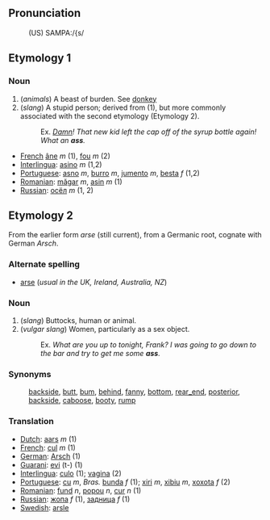 ==Pronunciation==
:(US) SAMPA:/{s/

==Etymology 1==

===Noun===

# (''animals'') A beast of burden. See [[donkey]]
# (''slang'') A stupid person; derived from (1), but more commonly associated with the second etymology (Etymology 2).
#:Ex. ''[[Damn]]! That new kid left the cap off of the syrup bottle again!  What an '''ass'''.''

*[[French]] [[âne]] ''m'' (1), [[fou]] ''m'' (2)
*[[Interlingua]]: [[asino]] ''m'' (1,2)
*[[Portuguese]]: [[asno]] ''m'', [[burro]] ''m'', [[jumento]] ''m'', [[besta]] ''f'' (1,2)
*[[Romanian]]: [[măgar]] ''m'', [[asin]] ''m'' (1)
*[[Russian]]: [[осёл]] ''m'' (1, 2)

==Etymology 2==
From the earlier form ''arse'' (still current), from a Germanic root, cognate with German ''Arsch''. 

===Alternate spelling===
*[[arse]] (''usual in the UK, Ireland, Australia, NZ'')

===Noun===
# (''slang'') Buttocks, human or animal.
# (''vulgar slang'') Women, particularly as a sex object.
#:Ex. ''What are you up to tonight, Frank?  I was going to go down to the bar and try to get me some '''ass'''.''

===Synonyms===
:[[backside]], [[butt]], [[bum]], [[behind]], [[fanny]], [[bottom]], [[rear_end]], [[posterior]], [[backside]], [[caboose]], [[booty]], [[rump]]

===Translation===
*[[Dutch]]: [[aars]] ''m'' (1)
*[[French]]: [[cul]] ''m'' (1)
*[[German]]: [[Arsch]] (1)
*[[Guarani]]: [[evi]] (t-) (1)
*[[Interlingua]]: [[culo]] (1); [[vagina]] (2)
*[[Portuguese]]: [[cu]] ''m'', ''Bras.'' [[bunda]] ''f'' (1); [[xiri]] ''m'', [[xibiu]] ''m'', [[xoxota]] ''f'' (2)
*[[Romanian]]: [[fund]] ''n'', [[popou]] ''n'', [[cur]] ''n'' (1)
*[[Russian]]: [[жопа]] ''f'' (1), [[задница]] ''f'' (1)
*[[Swedish]]: [[arsle]]